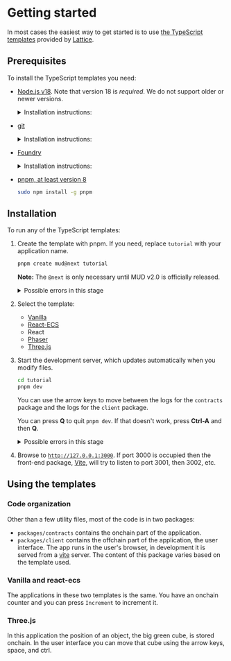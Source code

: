 
# Getting started

In most cases the easiest way to get started is to use
[the TypeScript templates](https://github.com/latticexyz/mud/tree/main/templates) provided by [Lattice](https://lattice.xyz/).

## Prerequisites

To install the TypeScript templates you need:

- [Node.js v18](https://nodejs.org/en/download/package-manager).
  Note that version 18 is _required_.
  We do not support older or newer versions.

  <details>  

  <summary>Installation instructions:</summary>

    <Tabs items={['Linux and MacOS', 'Windows']}>
      <Tab>
        ```sh copy
        curl -o- https://raw.githubusercontent.com/nvm-sh/nvm/v0.39.7/install.sh | bash
        nvm install 18
        ```
      </Tab>
      
      <Tab>
        ```powershell copy
        # installs Chocolatey (Windows Package Manager)
        Set-ExecutionPolicy Bypass -Scope Process -Force;
        [System.Net.ServicePointManager]::SecurityProtocol = [System.Net.ServicePointManager]::SecurityProtocol -bor 3072;
        iex ((New-Object System.Net.WebClient).DownloadString('https://chocolatey.org/install.ps1'));
        # download and install Node.js
        choco install nodejs --version="18.19.1"
        ```
      </Tab>
    </Tabs>

  </details>

- [git](https://git-scm.com/book/en/v2/Getting-Started-Installing-Git)

  <details>  

  <summary>Installation instructions:</summary>

    <Tabs items={['Linux (RedHat based)', 'Linux (Debian based)', 'MacOS', 'Windows']}>
      <Tab>
        ```sh copy
        sudo dnf install git-all
        ```
      </Tab>
      <Tab>
        ```sh copy
        sudo apt install git-all
        ```
      </Tab>
      <Tab>
        ```sh copy
        brew install git
        ```
      </Tab>
      <Tab>
        ```powershell copy
        choco install git
        ```
      </Tab>  
    </Tabs>

  </details>

- [Foundry](https://book.getfoundry.sh/getting-started/installation)

  <details>  

  <summary>Installation instructions:</summary>

    <Tabs items={['Linux and MacOS', 'Windows']}>
      <Tab>
        ```sh copy
        curl -L https://foundry.paradigm.xyz | bash
        export PATH=$PATH:~/.foundry/bin
        ```
      </Tab>
      
      <Tab>
      1. Use either Git Bash (which you should already have because you installed git) or [WSL](https://learn.microsoft.com/en-us/windows/wsl/install).

      1. Run the same commands you would on Linux and MacOS:

        ```sh copy
        curl -L https://foundry.paradigm.xyz | bash
        export PATH=$PATH:~/.foundry/bin
        ```      

      </Tab>
    </Tabs>

  </details>

- [pnpm, at least version 8](https://pnpm.io/)
  ```sh copy
  sudo npm install -g pnpm
  ```

## Installation

To run any of the TypeScript templates:

1. Create the template with pnpm.
   If you need, replace `tutorial` with your application name.

   ```sh copy
   pnpm create mud@next tutorial
   ```

   **Note:** The `@next` is only necessary until MUD v2.0 is officially released.

   <details>

   <summary>Possible errors in this stage</summary>

   - `ERROR  No package.json (or package.yaml, or package.json5) was found in "/home/qbzzt1"`

     `pnpm` version too old.
     Run `sudo npm install -g pnpm` to update to the latest.

   - `ENOENT  ENOENT: no such file or directory, mkdir`

     Out of disk space.

   - `foundryup: need 'git' (command not found)`

     Install [`git`](https://git-scm.com/book/en/v2/Getting-Started-Installing-Git).

   - `SyntaxError: Unexpected token '?'`

     `pnpm` version too old.
     Run `sudo npm install -g pnpm` to update to the latest.

   - `tutorial is not empty directory.`

     The tutorial needs to be installed in an empty directory.
     Either delete the directory and its content (`rm -rf tutorial`) or use a different directory.

   </details>

1. Select the template:

   - [Vanilla](./vanilla)
   - [React-ECS](./react-ecs)
   - React
   - [Phaser](./phaser)
   - [Three.js](./three)

1. Start the development server, which updates automatically when you modify files.

   ```sh copy
   cd tutorial
   pnpm dev
   ```

   You can use the arrow keys to move between the logs for the `contracts` package and the logs for the `client` package.

   You can press **Q** to quit `pnpm dev`.
   If that doesn't work, press **Ctrl-A** and then **Q**.

   <details>

   <summary>Possible errors in this stage</summary>

   - `error binding to 127.0.0.1:8545: error creating server listener: Address already in use`

     [Foundry's `anvil`](https://book.getfoundry.sh/anvil/) is already running, possibly inside a different `pnpm dev`.

     On Linux you can use `sudo netstat -anpe | grep 8545 | grep LISTEN` to get the anvil process ID.
     You can stop the `anvil` process listening on port 8545 using this command.

     ```sh copy
     kill `sudo netstat -anpe | grep 8545 | grep LISTEN | awk '{print $9}' | sed 's/\/anvil//'`
     ```

     Alternatively, a different Ethereum client such as [Geth](https://geth.ethereum.org/) or [Reth](https://paradigmxyz.github.io/reth/intro.html) might be running.
     As those can be production clients, it is best not to develop on a machine that runs them.

   - `[vite] Internal server error: Failed to resolve import "contracts/out/IWorld.sol/IWorld.abi.json" from "src/mud/setupNetwork.ts"`

     Ignore it.
     It simply means the `contracts` package hasn't created the `IWorld.abi.json` file, which the `client` package needs, yet.
     As soon as it is created, the `client` package will use it.

   - `Waiting for localhost:8545......`

     This error happens when `anvil` isn't up yet.
     If it persists, check the `contracts` package.

   <Callout type="info" emoji="ⓘ">

   If nothing else works, the problem may be with [`mprocs`](https://github.com/pvolok/mprocs).
   We can bypass `mprocs` by running two separate command line windows.

   1. In the first command line window run these commands to start the client:

      ```sh copy
      cd packages/client
      pnpm dev
      ```

   1. In the second command line window run these commands to compile the contracts and start `anvil`:

      ```sh copy
      cd packages/contracts
      forge || export PATH=$PATH:~/.foundry/bin;
      pnpm dev
      ```

   </Callout>

   </details>

1. Browse to [`http://127.0.0.1:3000`](http://127.0.0.1:3000).
   If port 3000 is occupied then the front-end package, [Vite](https://vitejs.dev/), will try to listen to port 3001, then 3002, etc.

## Using the templates

### Code organization

Other than a few utility files, most of the code is in two packages:

- `packages/contracts` contains the onchain part of the application.
- `packages/client` contains the offchain part of the application, the user interface.
  The app runs in the user's browser, in development it is served from a [vite](https://vitejs.dev/) server.
  The content of this package varies based on the template used.

### Vanilla and react-ecs

The applications in these two templates is the same.
You have an onchain counter and you can press `Increment` to increment it.

### Three.js

In this application the position of an object, the big green cube, is stored onchain.
In the user interface you can move that cube using the arrow keys, space, and ctrl.
